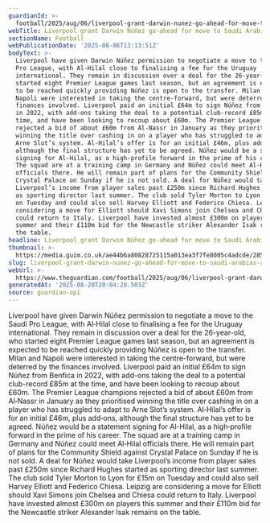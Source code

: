 ```yaml
---
guardianId: >-
  football/2025/aug/06/liverpool-grant-darwin-nunez-go-ahead-for-move-to-saudi-arabia-al-hilal
webTitle: Liverpool grant Darwin Núñez go-ahead for move to Saudi Arabia’s Al-Hilal
sectionName: Football
webPublicationDate: '2025-08-06T13:13:51Z'
bodyText: >-
  Liverpool have given Darwin Núñez permission to negotiate a move to the Saudi
  Pro League, with Al‑Hilal close to finalising a fee for the Uruguay
  international. They remain in discussion over a deal for the 26-year-old, who
  started eight Premier League games last season, but an agreement is expected
  to be reached quickly providing Núñez is open to the transfer. Milan and
  Napoli were interested in taking the centre-forward, but were deterred by the
  finances involved. Liverpool paid an initial £64m to sign Núñez from Benfica
  in 2022, with add-ons taking the deal to a potential club-record £85m at the
  time, and have been looking to recoup about £60m. The Premier League champions
  rejected a bid of about £60m from Al‑Nassr in January as they prioritised
  winning the title over cashing in on a player who has struggled to adapt to
  Arne Slot’s system. Al‑Hilal’s offer is for an initial £46m, plus add‑ons,
  although the final structure has yet to be agreed. Núñez would be a statement
  signing for Al-Hilal, as a high‑profile forward in the prime of his career.
  The squad are at a training camp in Germany and Núñez could meet Al‑Hilal
  officials there. He will remain part of plans for the Community Shield against
  Crystal Palace on Sunday if he is not sold. A deal for Núñez would take
  Liverpool’s income from player sales past £250m since Richard Hughes started
  as sporting director last summer. The club sold Tyler Morton to Lyon for £15m
  on Tuesday and could also sell Harvey Elliott and Federico Chiesa. Leipzig are
  considering a move for Elliott should Xavi Simons join Chelsea and Chiesa
  could return to Italy. Liverpool have invested almost £300m on players this
  summer and their £110m bid for the Newcastle striker Alexander Isak remains on
  the table.
headline: Liverpool grant Darwin Núñez go-ahead for move to Saudi Arabia’s Al-Hilal
thumbnail: >-
  https://media.guim.co.uk/ae44b6a80828725115a013ea3f7fe8005c4adcde/285_0_4940_3952/500.jpg
slug: liverpool-grant-darwin-nunez-go-ahead-for-move-to-saudi-arabias-al-hilal
webUrl: >-
  https://www.theguardian.com/football/2025/aug/06/liverpool-grant-darwin-nunez-go-ahead-for-move-to-saudi-arabia-al-hilal
generatedAt: '2025-08-28T20:04:28.503Z'
source: guardian-api
---
```

Liverpool have given Darwin Núñez permission to negotiate a move to the Saudi Pro League, with Al‑Hilal close to finalising a fee for the Uruguay international. They remain in discussion over a deal for the 26-year-old, who started eight Premier League games last season, but an agreement is expected to be reached quickly providing Núñez is open to the transfer. Milan and Napoli were interested in taking the centre-forward, but were deterred by the finances involved. Liverpool paid an initial £64m to sign Núñez from Benfica in 2022, with add-ons taking the deal to a potential club-record £85m at the time, and have been looking to recoup about £60m. The Premier League champions rejected a bid of about £60m from Al‑Nassr in January as they prioritised winning the title over cashing in on a player who has struggled to adapt to Arne Slot’s system. Al‑Hilal’s offer is for an initial £46m, plus add‑ons, although the final structure has yet to be agreed. Núñez would be a statement signing for Al-Hilal, as a high‑profile forward in the prime of his career. The squad are at a training camp in Germany and Núñez could meet Al‑Hilal officials there. He will remain part of plans for the Community Shield against Crystal Palace on Sunday if he is not sold. A deal for Núñez would take Liverpool’s income from player sales past £250m since Richard Hughes started as sporting director last summer. The club sold Tyler Morton to Lyon for £15m on Tuesday and could also sell Harvey Elliott and Federico Chiesa. Leipzig are considering a move for Elliott should Xavi Simons join Chelsea and Chiesa could return to Italy. Liverpool have invested almost £300m on players this summer and their £110m bid for the Newcastle striker Alexander Isak remains on the table.
